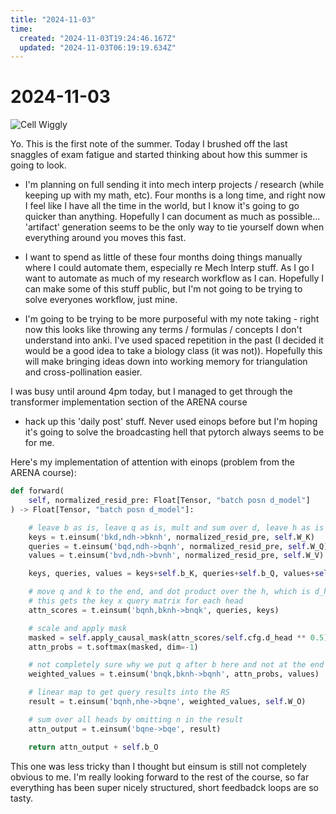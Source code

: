 ```yaml
---
title: "2024-11-03"
time:
  created: "2024-11-03T19:24:46.167Z"
  updated: "2024-11-03T06:19:19.634Z"
---
```


# 2024-11-03

<div className="mt-5 mb-5">
  <SummerDaysGraph day={"2024-11-03"}/>
</div>


![Cell Wiggly](/images/daily-notes/wiggly-cell.gif)

Yo. This is the first note of the summer. Today I brushed off the last snaggles of exam fatigue and started thinking about how this summer is going to look. 

* I'm planning on full sending it into mech interp projects / research (while keeping up with my math, etc).
Four months is a long time, and right now I feel like I have all the time in the world, but I know it's going to go quicker than anything. Hopefully 
I can document as much as possible... 'artifact' generation seems to be the only way to tie yourself down when everything around you moves this fast. 

* I want to spend as little of these four months doing things manually where I could automate them, especially re Mech Interp stuff. As I go I want to automate
as much of my research workflow as I can. Hopefully I can make some of this stuff public, but I'm not going to be trying to solve everyones workflow, just mine. 

* I'm going to be trying to be more purposeful with my note taking - right now this looks like throwing any terms / formulas / concepts I don't understand 
into anki. I've used spaced repetition in the past (I decided it would be a good idea to take a biology class (it was not)). Hopefully this will make bringing ideas down into 
working memory for triangulation and cross-pollination easier.

I was busy until around 4pm today, but I managed to get through the transformer implementation section of the ARENA course
+ hack up this 'daily post' stuff. Never used einops before but I'm hoping it's going to solve the broadcasting hell that pytorch always seems to be for me. 

Here's my implementation of attention with einops (problem from the ARENA course): 

```python
def forward(
    self, normalized_resid_pre: Float[Tensor, "batch posn d_model"]
) -> Float[Tensor, "batch posn d_model"]:

    # leave b as is, leave q as is, mult and sum over d, leave h as is
    keys = t.einsum('bkd,ndh->bknh', normalized_resid_pre, self.W_K)
    queries = t.einsum('bqd,ndh->bqnh', normalized_resid_pre, self.W_Q)
    values = t.einsum('bvd,ndh->bvnh', normalized_resid_pre, self.W_V)

    keys, queries, values = keys+self.b_K, queries+self.b_Q, values+self.b_V

    # move q and k to the end, and dot product over the h, which is d_head
    # this gets the key x query matrix for each head
    attn_scores = t.einsum('bqnh,bknh->bnqk', queries, keys)

    # scale and apply mask
    masked = self.apply_causal_mask(attn_scores/self.cfg.d_head ** 0.5)
    attn_probs = t.softmax(masked, dim=-1)

    # not completely sure why we put q after b here and not at the end
    weighted_values = t.einsum('bnqk,bknh->bqnh', attn_probs, values)

    # linear map to get query results into the RS
    result = t.einsum('bqnh,nhe->bqne', weighted_values, self.W_O)

    # sum over all heads by omitting n in the result
    attn_output = t.einsum('bqne->bqe', result)

    return attn_output + self.b_O
```

This one was less tricky than I thought but einsum is still not completely obvious to me. 
I'm really looking forward to the rest of the course, so far everything has been super nicely structured, short 
feedbadck loops are so tasty. 